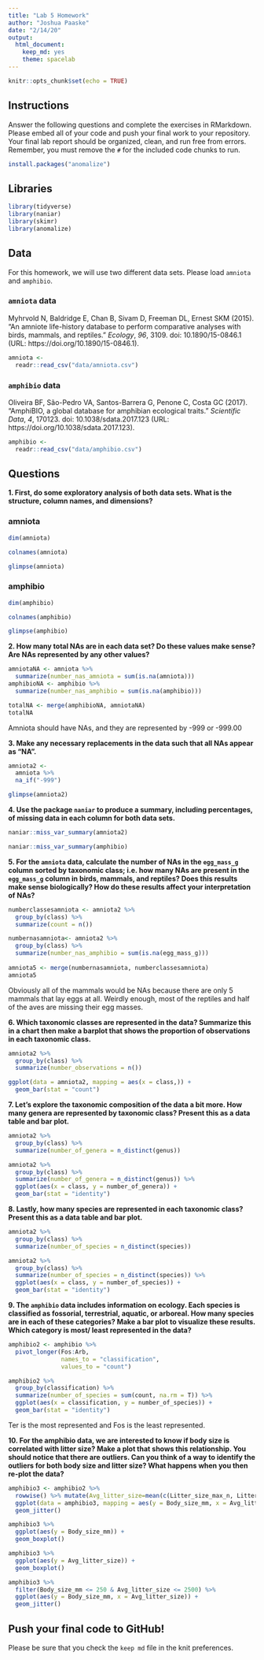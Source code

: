 ```yaml
---
title: "Lab 5 Homework"
author: "Joshua Paaske"
date: "2/14/20"
output:
  html_document: 
    keep_md: yes
    theme: spacelab
---
```


```r
knitr::opts_chunk$set(echo = TRUE)
```

## Instructions
Answer the following questions and complete the exercises in RMarkdown. Please embed all of your code and push your final work to your repository. Your final lab report should be organized, clean, and run free from errors. Remember, you must remove the `#` for the included code chunks to run.  

```r
install.packages("anomalize")
```


## Libraries
```r
library(tidyverse)
library(naniar)
library(skimr)
library(anomalize)
```

## Data
For this homework, we will use two different data sets. Please load `amniota` and `amphibio`.  

### `amniota` data
Myhrvold N, Baldridge E, Chan B, Sivam D, Freeman DL, Ernest SKM (2015). “An amniote life-history
database to perform comparative analyses with birds, mammals, and reptiles.” _Ecology_, *96*, 3109.
doi: 10.1890/15-0846.1 (URL: https://doi.org/10.1890/15-0846.1).
```r
amniota <- 
  readr::read_csv("data/amniota.csv")
```

### `amphibio` data
Oliveira BF, São-Pedro VA, Santos-Barrera G, Penone C, Costa GC (2017). “AmphiBIO, a global database
for amphibian ecological traits.” _Scientific Data_, *4*, 170123. doi: 10.1038/sdata.2017.123 (URL:
https://doi.org/10.1038/sdata.2017.123).
```r
amphibio <- 
  readr::read_csv("data/amphibio.csv")
```

## Questions  
**1. First, do some exploratory analysis of both data sets. What is the structure, column names, and dimensions?** 

### amniota
```r
dim(amniota)

colnames(amniota)

glimpse(amniota)
```

### amphibio
```r
dim(amphibio)

colnames(amphibio)

glimpse(amphibio)
```

**2. How many total NAs are in each data set? Do these values make sense? Are NAs represented by any other values?**   
```r
amniotaNA <- amniota %>% 
  summarize(number_nas_amniota = sum(is.na(amniota))) 
amphibioNA <- amphibio %>% 
  summarize(number_nas_amphibio = sum(is.na(amphibio)))

totalNA <- merge(amphibioNA, amniotaNA)
totalNA
```
Amniota should have NAs, and they are represented by -999 or -999.00

**3. Make any necessary replacements in the data such that all NAs appear as "NA".**   
```r
amniota2 <- 
  amniota %>% 
  na_if("-999")

glimpse(amniota2)
```

**4. Use the package `naniar` to produce a summary, including percentages, of missing data in each column for both data sets.**  
```r
naniar::miss_var_summary(amniota2)

naniar::miss_var_summary(amphibio)
```

**5. For the `amniota` data, calculate the number of NAs in the `egg_mass_g` column sorted by taxonomic class; i.e. how many NAs are present in the `egg_mass_g` column in birds, mammals, and reptiles? Does this results make sense biologically? How do these results affect your interpretation of NAs?**  
```r
numberclassesamniota <- amniota2 %>% 
  group_by(class) %>% 
  summarize(count = n())

numbernasamniota<- amniota2 %>% 
  group_by(class) %>% 
  summarize(number_nas_amphibio = sum(is.na(egg_mass_g)))
  
amniota5 <- merge(numbernasamniota, numberclassesamniota)
amniota5
```
Obviously all of the mammals would be NAs because there are only 5 mammals that lay eggs at all. Weirdly enough, most of the reptiles and half of the aves are missing their egg masses. 

**6. Which taxonomic classes are represented in the data? Summarize this in a chart then make a barplot that shows the proportion of observations in each taxonomic class.**
```r
amniota2 %>% 
  group_by(class) %>% 
  summarize(number_observations = n())
```

```r
ggplot(data = amniota2, mapping = aes(x = class,)) +
  geom_bar(stat = "count")
```

**7. Let's explore the taxonomic composition of the data a bit more. How many genera are represented by taxonomic class? Present this as a data table and bar plot.**
```r
amniota2 %>% 
  group_by(class) %>% 
  summarize(number_of_genera = n_distinct(genus))
```

```r
amniota2 %>% 
  group_by(class) %>% 
  summarize(number_of_genera = n_distinct(genus)) %>% 
  ggplot(aes(x = class, y = number_of_genera)) +
  geom_bar(stat = "identity")
```


**8. Lastly, how many species are represented in each taxonomic class? Present this as a data table and bar plot.**
```r
amniota2 %>% 
  group_by(class) %>% 
  summarize(number_of_species = n_distinct(species))
```

```r
amniota2 %>% 
  group_by(class) %>% 
  summarize(number_of_species = n_distinct(species)) %>% 
  ggplot(aes(x = class, y = number_of_species)) +
  geom_bar(stat = "identity")
```

**9. The `amphibio` data includes information on ecology. Each species is classified as fossorial, terrestrial, aquatic, or arboreal. How many species are in each of these categories? Make a bar plot to visualize these results. Which category is most/ least represented in the data?**
```r
amphibio2 <- amphibio %>% 
  pivot_longer(Fos:Arb, 
               names_to = "classification",
               values_to = "count")

amphibio2 %>% 
  group_by(classification) %>% 
  summarize(number_of_species = sum(count, na.rm = T)) %>% 
  ggplot(aes(x = classification, y = number_of_species)) +
  geom_bar(stat = "identity")
```
Ter is the most represented and Fos is the least represented. 

**10. For the amphibio data, we are interested to know if body size is correlated with litter size? Make a plot that shows this relationship. You should notice that there are outliers. Can you think of a way to identify the outliers for both body size and litter size? What happens when you then re-plot the data?**
```r
amphibio3 <- amphibio2 %>% 
  rowwise() %>% mutate(Avg_litter_size=mean(c(Litter_size_max_n, Litter_size_min_n), na.rm=T)) 
  ggplot(data = amphibio3, mapping = aes(y = Body_size_mm, x = Avg_litter_size)) +
  geom_jitter()
```

```r
amphibio3 %>%
  ggplot(aes(y = Body_size_mm)) +
  geom_boxplot()

amphibio3 %>%
  ggplot(aes(y = Avg_litter_size)) +
  geom_boxplot()
```
```r
amphibio3 %>% 
  filter(Body_size_mm <= 250 & Avg_litter_size <= 2500) %>% 
  ggplot(aes(y = Body_size_mm, x = Avg_litter_size)) +
  geom_jitter()
```


## Push your final code to GitHub!
Please be sure that you check the `keep md` file in the knit preferences. 
